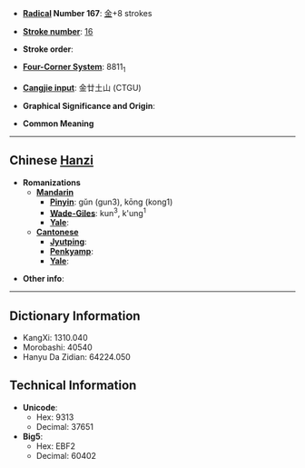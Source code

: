 * '''[[Wiktionary:Chinese radical index| Radical]] Number 167''': [[Wiktionary:Chinese radical index 金|金]]+8 strokes

* '''[[Wiktionary:Chinese total strokes index|Stroke number]]''': [[Wiktionary:Chinese total strokes index 16|16]]

* '''Stroke order''': 

* '''[[Wiktionary:Chinese four corner index|Four-Corner System]]''': 8811<sub>1</sub>

* '''[[Wiktionary:Chinese Cangjie index|Cangjie input]]''': 金廿土山 (CTGU)

* '''Graphical Significance and Origin''': 

* '''Common Meaning'''

----

== Chinese [[Hanzi]] ==

* '''Romanizations'''
** '''[[Mandarin]]'''
*** '''[[Pinyin]]''': gǔn (gun3), kōng (kong1)
*** '''[[Wade-Giles]]''': kun<sup>3</sup>, k'ung<sup>1</sup>
*** '''[[Yale]]''': 
** '''[[Cantonese]]'''
*** '''[[Jyutping]]''':
*** '''[[Penkyamp]]''': 
*** '''[[Yale]]''': 

* '''Other info''': 

----

== Dictionary Information ==

* KangXi: 1310.040
* Morobashi: 40540
* Hanyu Da Zidian: 64224.050

== Technical Information ==

* '''Unicode''':
** Hex: 9313
** Decimal: 37651
* '''Big5''':
** Hex: EBF2
** Decimal: 60402
